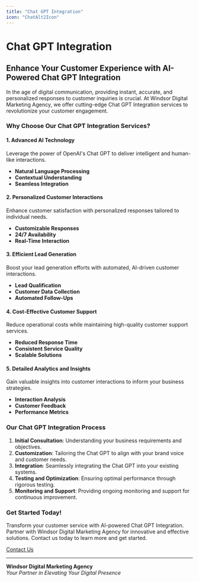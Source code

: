 ```yaml
---
title: "Chat GPT Integration"
icon: "ChatAlt2Icon"
---
```


# Chat GPT Integration

## Enhance Your Customer Experience with AI-Powered Chat GPT Integration

In the age of digital communication, providing instant, accurate, and personalized responses to customer inquiries is crucial. At Windsor Digital Marketing Agency, we offer cutting-edge Chat GPT Integration services to revolutionize your customer engagement.

### Why Choose Our Chat GPT Integration Services?

#### 1. **Advanced AI Technology**
Leverage the power of OpenAI's Chat GPT to deliver intelligent and human-like interactions.

- **Natural Language Processing**
- **Contextual Understanding**
- **Seamless Integration**

#### 2. **Personalized Customer Interactions**
Enhance customer satisfaction with personalized responses tailored to individual needs.

- **Customizable Responses**
- **24/7 Availability**
- **Real-Time Interaction**

#### 3. **Efficient Lead Generation**
Boost your lead generation efforts with automated, AI-driven customer interactions.

- **Lead Qualification**
- **Customer Data Collection**
- **Automated Follow-Ups**

#### 4. **Cost-Effective Customer Support**
Reduce operational costs while maintaining high-quality customer support services.

- **Reduced Response Time**
- **Consistent Service Quality**
- **Scalable Solutions**

#### 5. **Detailed Analytics and Insights**
Gain valuable insights into customer interactions to inform your business strategies.

- **Interaction Analysis**
- **Customer Feedback**
- **Performance Metrics**

### Our Chat GPT Integration Process

1. **Initial Consultation**: Understanding your business requirements and objectives.
2. **Customization**: Tailoring the Chat GPT to align with your brand voice and customer needs.
3. **Integration**: Seamlessly integrating the Chat GPT into your existing systems.
4. **Testing and Optimization**: Ensuring optimal performance through rigorous testing.
5. **Monitoring and Support**: Providing ongoing monitoring and support for continuous improvement.


### Get Started Today!

Transform your customer service with AI-powered Chat GPT Integration. Partner with Windsor Digital Marketing Agency for innovative and effective solutions. Contact us today to learn more and get started.

[Contact Us](mailto:ideariver.hope@gmail.com)

---

**Windsor Digital Marketing Agency**  
*Your Partner in Elevating Your Digital Presence*

